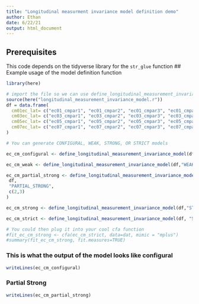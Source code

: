 ```yaml
---
title: "Longitudinal measurment invariance model definition demo"
author: Ethan
date: 6/22/21
output: html_document
---
```


## Prerequisites
This code depends on the tidyverse library for the `str_glue` function
## Example usage of the model definition function
```r
library(here)

# import the file so we can use define_longitudinal_measurement_invariance_model
source(here("longitudinal_measurement_invariance_model.r"))
df = data.frame(
  cm01ec_lat= c("ec01_cmpar1", "ec01_cmpar2", "ec01_cmpar3", "ec01_cmpar4"),
  cm03ec_lat= c("ec03_cmpar1", "ec03_cmpar2", "ec03_cmpar3", "ec03_cmpar4"),
  cm05ec_lat= c("ec05_cmpar1", "ec05_cmpar2", "ec05_cmpar3", "ec05_cmpar4"),
  cm07ec_lat= c("ec07_cmpar1", "ec07_cmpar2", "ec07_cmpar3", "ec07_cmpar4")
)

# You can generate CONFIGURAL, WEAK, STRONG, OR STRICT models

ec_cm_configural <- define_longitudinal_measurement_invariance_model(df, "CONFIGURAL")

ec_cm_weak <- define_longitudinal_measurement_invariance_model(df,"WEAK")

ec_cm_partial_strong <- define_longitudinal_measurement_invariance_model(
 df,
 "PARTIAL_STRONG",
 c(2,3)
)

ec_cm_strong <- define_longitudinal_measurement_invariance_model(df,"STRONG")

ec_cm_strict <- define_longitudinal_measurement_invariance_model(df, "STRICT")

# You could then plug it into your cool cfa function
#fit_ec_cm_strong <- cfa(ec_cm_strict, data=dat, mimic = "mplus")
#summary(fit_ec_cm_strong, fit.measures=TRUE)
```

### This is what the output of the model looks like configural
```r
writeLines(ec_cm_configural)
```
### Partial Strong
```r
writeLines(ec_cm_partial_strong)
```
